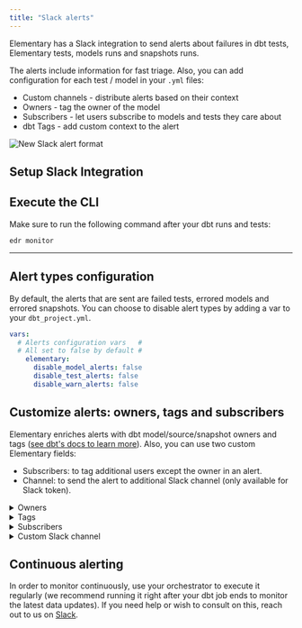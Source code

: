 ```yaml
---
title: "Slack alerts"
---
```


Elementary has a Slack integration to send alerts about failures in dbt tests, Elementary tests, models runs and snapshots runs.

The alerts include information for fast triage.
Also, you can add configuration for each test / model in your `.yml` files:
- Custom channels - distribute alerts based on their context
- Owners - tag the owner of the model
- Subscribers - let users subscribe to models and tests they care about
- dbt Tags - add custom context to the alert

<img
    src="https://res.cloudinary.com/mintlify/image/upload/v1659304885/elementary/slack-alert-format_rgcg1p.png"
    alt="New Slack alert format"
/>

## Setup Slack Integration

<SetupSlackIntegration />

## Execute the CLI

Make sure to run the following command after your dbt runs and tests:

```
edr monitor
```

---

## Alert types configuration

By default, the alerts that are sent are failed tests, errored models and errored snapshots.
You can choose to disable alert types by adding a var to your `dbt_project.yml`.

```yml dbt_project.yml
vars:
  # Alerts configuration vars   #
  # All set to false by default #
    elementary:
      disable_model_alerts: false
      disable_test_alerts: false
      disable_warn_alerts: false
```

## Customize alerts: owners, tags and subscribers

Elementary enriches alerts with dbt model/source/snapshot owners and tags ([see dbt's docs to learn more](https://docs.getdbt.com/reference/resource-configs/meta#designate-a-model-owner)).
Also, you can use two custom Elementary fields:
- Subscribers: to tag additional users except the owner in an alert.
- Channel: to send the alert to additional Slack channel (only available for Slack token).

<details className="-mt-0 mb-6 rounded-xl border px-6 py-3 prose prose-slate open:pb-5 dark:prose-dark dark:border-slate-800">
    <summary className="font-medium cursor-default select-none text-slate-900 dark:text-slate-200">Owners</summary>
If you want to tag a model owner in a slack alert:
- Use '@' and the email prefix of your slack user (find the user's email from your Slack workspace to make sure it is the email this user has been registered with to Slack)
- For example, if we want to tag a user named Jessica with an email jessica.jones@marvel.com in our Slack workspace, simply add the email prefix (with lower case) jessica.jones as follows to your model schema.yml / properties.yml

```yml properties.yml
models:
    - name: my_model_name
      meta:
        owner: "@jessica.jones"
```

It is possible to tag multiple owners as well:

```yml properties.yml
models:
    - name: my_model_name
      meta:
        owner: ["@jessica.jones", "@joe.joseph"]
```

</details>

<details className="-mt-0 mb-6 rounded-xl border px-6 py-3 prose prose-slate open:pb-5 dark:prose-dark dark:border-slate-800">
    <summary className="font-medium cursor-default select-none text-slate-900 dark:text-slate-200">Tags</summary>

if you want to tag a group or a channel in a slack alert:
- Add it as model tag and use '#' as the prefix of the channel name.
- For example, to tag the marketing team's data ops channel add the following to your `model schema.yml` / `properties.yml`.


```yml properties.yml
models:
    - name: my_model_name
      meta:
        owner: "@jessica.jones"
        tags: ["#marketing-data-ops"]
```

</details>

<details className="-mt-0 mb-6 rounded-xl border px-6 py-3 prose prose-slate open:pb-5 dark:prose-dark dark:border-slate-800">
    <summary className="font-medium cursor-default select-none text-slate-900 dark:text-slate-200">Subscribers</summary>
If you want to tag users on a model / test / snapshot failure alert:
- Use '@' and the email prefix of your slack user (find the user's email from your Slack workspace to make sure it is the email this user has been registered with to Slack) For example, if we want to tag a user named Jessica with an email jessica.jones@marvel.com in our Slack workspace, use "@jessica.jones".
- Add 'subscribers' under a meta field to your properties.yml file.

```yml properties.yml
models:
    - name: my_model_name
      meta:
        subscribers: "@jessica.jones"
      columns:
        - name: column_name
          tests:
            - unique:
                meta:
                  subscribers: "@luke.cage"
```

It is possible to tag multiple subscribers as well:

```yml properties.yml
models:
    - name: my_model_name
      meta:
        subscribers: ["@jessica.jones", "@luke.cage"]
```

</details>

<details className="-mt-0 mb-6 rounded-xl border px-6 py-3 prose prose-slate open:pb-5 dark:prose-dark dark:border-slate-800">
    <summary className="font-medium cursor-default select-none text-slate-900 dark:text-slate-200">Custom Slack channel</summary>

By default Elementary uses the Slack channel that was configured in the Slack integration.
Elementary supports configuring custom slack channels that are configured on your models / sources and snapshots.
If you configure a custom slack channel for a model, all the test alerts that belong to this model will be sent to this custom slack channel as well.

For example, this enables you to duplicate all your marketing model and test alerts to a specific marketing-data-ops channel.

To set it up, simply add the relevant channel to your models in the properties.yml (can be done also for sources and snapshots).
```yml properties.yml
models:
    - name: marketing_leads
      meta:
        channel: marketing_data_ops
```

If your models are in folders by department / team, another useful option is to configure the channel in your `dbt_project.yml` file.
```yml dbt_project.yml
    models:
      marketing_bi:
        +meta:
          +channel: marketing_data_ops
```

</details>

## Continuous alerting

In order to monitor continuously, use your orchestrator to execute it regularly (we recommend running it right after your dbt job ends to monitor the latest data updates).
If you need help or wish to consult on this, reach out to us on [Slack](https://join.slack.com/t/elementary-community/shared_invite/zt-uehfrq2f-zXeVTtXrjYRbdE_V6xq4Rg).

